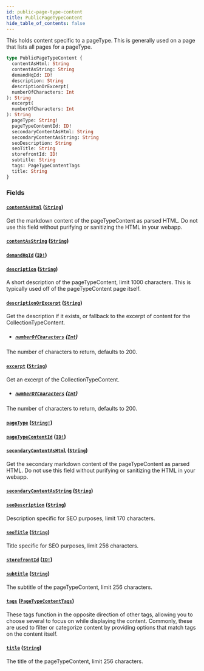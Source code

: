 ```yaml
---
id: public-page-type-content
title: PublicPageTypeContent
hide_table_of_contents: false
---
```



This holds content specific to a pageType. This is generally used on a page that lists all pages for a pageType.

```graphql
type PublicPageTypeContent {
  contentAsHtml: String
  contentAsString: String
  demandHqId: ID!
  description: String
  descriptionOrExcerpt(
  numberOfCharacters: Int
): String
  excerpt(
  numberOfCharacters: Int
): String
  pageType: String!
  pageTypeContentId: ID!
  secondaryContentAsHtml: String
  secondaryContentAsString: String
  seoDescription: String
  seoTitle: String
  storefrontId: ID!
  subtitle: String
  tags: PageTypeContentTags
  title: String
}
```


### Fields

#### [`contentAsHtml`](#) ([`String`](/developers/demandhq-apis/storefront-api/graphql/reference/scalars/string))

Get the markdown content of the pageTypeContent as parsed HTML. Do not use
this field without purifying or sanitizing the HTML in your webapp.


#### [`contentAsString`](#) ([`String`](/developers/demandhq-apis/storefront-api/graphql/reference/scalars/string))




#### [`demandHqId`](#) ([`ID!`](/developers/demandhq-apis/storefront-api/graphql/reference/scalars/id))




#### [`description`](#) ([`String`](/developers/demandhq-apis/storefront-api/graphql/reference/scalars/string))

A short description of the pageTypeContent, limit 1000 characters. This is
typically used off of the pageTypeContent page itself.


#### [`descriptionOrExcerpt`](#) ([`String`](/developers/demandhq-apis/storefront-api/graphql/reference/scalars/string))

Get the description if it exists, or fallback to the excerpt of content for the CollectionTypeContent.
- ##### [`numberOfCharacters`](#) ([`Int`](/developers/demandhq-apis/storefront-api/graphql/reference/scalars/int))

The number of characters to return, defaults to 200.


#### [`excerpt`](#) ([`String`](/developers/demandhq-apis/storefront-api/graphql/reference/scalars/string))

Get an excerpt of the CollectionTypeContent.
- ##### [`numberOfCharacters`](#) ([`Int`](/developers/demandhq-apis/storefront-api/graphql/reference/scalars/int))

The number of characters to return, defaults to 200.


#### [`pageType`](#) ([`String!`](/developers/demandhq-apis/storefront-api/graphql/reference/scalars/string))




#### [`pageTypeContentId`](#) ([`ID!`](/developers/demandhq-apis/storefront-api/graphql/reference/scalars/id))




#### [`secondaryContentAsHtml`](#) ([`String`](/developers/demandhq-apis/storefront-api/graphql/reference/scalars/string))

Get the secondary markdown content of the pageTypeContent as parsed HTML. Do
not use this field without purifying or sanitizing the HTML in your webapp.


#### [`secondaryContentAsString`](#) ([`String`](/developers/demandhq-apis/storefront-api/graphql/reference/scalars/string))




#### [`seoDescription`](#) ([`String`](/developers/demandhq-apis/storefront-api/graphql/reference/scalars/string))

Description specific for SEO purposes, limit 170 characters.


#### [`seoTitle`](#) ([`String`](/developers/demandhq-apis/storefront-api/graphql/reference/scalars/string))

Title specific for SEO purposes, limit 256 characters.


#### [`storefrontId`](#) ([`ID!`](/developers/demandhq-apis/storefront-api/graphql/reference/scalars/id))




#### [`subtitle`](#) ([`String`](/developers/demandhq-apis/storefront-api/graphql/reference/scalars/string))

The subtitle of the pageTypeContent, limit 256 characters.


#### [`tags`](#) ([`PageTypeContentTags`](/developers/demandhq-apis/storefront-api/graphql/reference/objects/page-type-content-tags))

These tags function in the opposite direction of other tags, allowing you to
choose several to focus on while displaying the content.
Commonly, these are used to filter or categorize content by providing options that match tags on the content itself.


#### [`title`](#) ([`String`](/developers/demandhq-apis/storefront-api/graphql/reference/scalars/string))

The title of the pageTypeContent, limit 256 characters.




